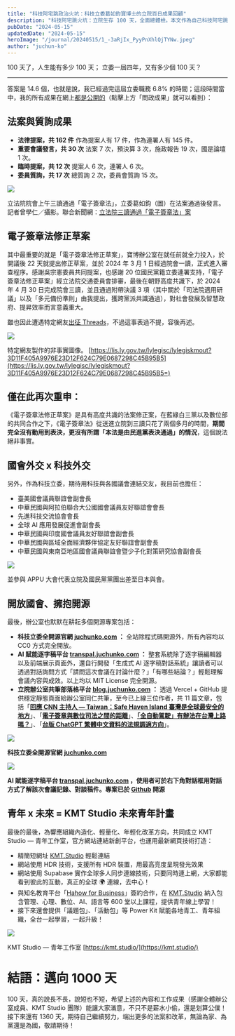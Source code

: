 ```yaml
---
title: "科技阿宅跳政治火坑：科技立委葛如鈞寶博士的立院百日成果回顧"
description: "科技阿宅跳火坑：立院生存 100 天，全面總體檢。本文作為自己科技阿宅跳政治火坑的立院百日成果回顧，過完這屆立委職務 6.8% 的時間，我的所有成果在網上都是公開的（感謝開放國會計畫）：法律提案 162 件（含連署）、會議發言 30 次、委員質詢 17 次（含總質詢 2 次），還創建 3 個開源專案計畫：立委辦公室官網 CC0 開源、逐字稿開放計劃 MIT 開源、法案研究部落格共筆 MIT 開源，也任多個立院協會會長、副會長。作為公僕，自認第一個 100 天沒有辜負自己的期望，也希望沒有辜負大家。懇請一起期待 1000 天☺️"
pubDate: "2024-05-15"
updatedDate: "2024-05-15"
heroImage: "/journal/20240515/1_-3aRjIx_PyyPnXhlQjTYNw.jpeg"
author: "juchun-ko"
---
```


100 天了，人生能有多少 100 天；
立委一屆四年，又有多少個 100 天？

---

答案是 14.6 個，也就是說，我已經過完這屆立委職務 6.8% 的時間；這段時間當中，我的所有成果在網上[都是公開的](https://lis.ly.gov.tw/lylegisc/lylegiskmout?3D11F405A9976E23D12F624C79E0687298C45B95B5=)（點擊上方「問政成果」就可以看到）：

## 法案與質詢成果

- **法律提案，共 162 件**
  作為提案人有 17 件，作為連署人有 145 件。
- **重要會議發言，共 30 次**
  法案 7 次，預決算 3 次，施政報告 19 次，國是論壇 1 次。
- **臨時提案，共 12 次**
  提案人 6 次，連署人 6 次。
- **委員質詢，共 17 次**
  總質詢 2 次，委員會質詢 15 次。

![](/journal/20240515/1_-3aRjIx_PyyPnXhlQjTYNw.jpeg)

立法院院會上午三讀通過「電子簽章法」，立委葛如鈞（圖）在法案通過後發言。記者曾學仁／攝影。聯合新聞網：[立法院三讀通過「電子簽章法」案](https://udn.com/news/story/6656/7932426)

## 電子簽章法修正草案

其中最重要的就是「電子簽章法修正草案」，寶博辦公室在就任前就全力投入，於開議後 22 天就提出修正草案，並於 2024 年 3 月 1 日經過院會一讀，正式進入審查程序。感謝吳宗憲委員共同提案，也感謝 20 位國民黨籍立委連署支持，「電子簽章法修正草案」經立法院交通委員會排審，最後在朝野高度共識下，於 2024 年 4 月 30 日完成院會三讀，並且通過附帶決議 3 項（其中關於「司法院適用研議」以及「多元備份準則」由我提出，獲跨黨派共識通過），對社會發展及智慧政府、提昇效率而言意義重大。

雖也因此遭遇特定網友[出征 Threads](https://www.threads.net/@dr.juchunko/post/C6aVLrWPjvt)，不過這事表過不提，容後再述。

![](/journal/20240515/1_LNuINu0jA4Orann8cDNjng.png)

特定網友製作的非事實圖像。 [https://lis.ly.gov.tw/lylegisc/lylegiskmout?3D11F405A9976E23D12F624C79E0687298C45B95B5](https://lis.ly.gov.tw/lylegisc/lylegiskmout?3D11F405A9976E23D12F624C79E0687298C45B95B5=)

## 僅在此再次重申：

《電子簽章法修正草案》是具有高度共識的法案修正案，在藍綠白三黨以及數位部的共同合作之下，《電子簽章法》從送進立院到三讀只花了兩個多月的時間，**期間完全沒有動用到表決，更沒有所謂「本法是由民進黨表決通過」的情況**，這個說法絕非事實。

## 國會外交 x 科技外交

另外，作為科技立委，期待用科技與各國議會連結交友，我目前也擔任：

- 臺美國會議員聯誼會副會長
- 中華民國與阿拉伯聯合大公國國會議員友好聯誼會會長
- 先進科技交流協會會長
- 全球 AI 應用發展促進會副會長
- 中華民國與印度國會議員友好聯誼會副會長
- 中華民國與區域全面經濟夥伴協定友好聯誼會副會長
- 中華民國與東南亞地區國會議員聯誼會暨少子化對策研究協會副會長

![](/journal/20240515/1_FI5w8xAQLoeCU3_cLHsjKQ.jpeg)

並參與 APPU 大會代表立院及國民黨黨團出差至日本與會。

## 開放國會、擁抱開源

最後，辦公室也默默在耕耘多個開源專案包括：

- **科技立委全開源官網 **[**juchunko.com**](http://juchunko.com/)** ：**
  全站除程式碼開源外，所有內容均以 CC0 方式完全開放。
- **AI 賦能逐字稿平台 **[**transpal.juchunko.com**](http://transpal.juchunko.com/)** ：**
  整套系統除了逐字稿編輯器以及前端展示頁面外，還自行開發「生成式 AI 逐字稿對話系統」讓讀者可以透過對話詢問方式「請問這次會議在討論什麼？」「有哪些結論？」輕鬆理解會議內容與成效。以上均以 MIT License 完全開源。
- **立院辦公室共筆部落格平台 **[**blog.juchunko.com**](http://blog.juchunko.com/)** ：**
  透過 Vercel + GitHub 提供穩定靜態頁面給辦公室同仁共筆，至今已上線三位作者，共 11 篇文章，包括「[**回應 CNN 主持人 — Taiwan：Safe Haven Island 臺灣是全球最安全的地方**](https://blog.juchunko.com/blog/taiwan-safe-haven-island)」、「[**電子簽章與數位司法之間的距離**](https://blog.juchunko.com/blog/journal/2024-04-17)」、[**「全自動駕駛」有辦法在台灣上路嗎？**](https://blog.juchunko.com/blog/journal/2024-05-01)」、「[**台版 ChatGPT 繁體中文資料的法規調適方向**](https://blog.juchunko.com/blog/journal/20240510)」。

![](/journal/20240515/1_LzcSD7473rwEY6SEArK9eg.png)

**科技立委全開源官網** [**juchunko.com**](http://juchunko.com/)

![](/journal/20240515/1_hvPCzKEaIRKzOGmCL0N-_w.png)

**AI 賦能逐字稿平台 **[**transpal.juchunko.com**](http://transpal.juchunko.com/)** ，使用者可於右下角對話框用對話方式了解該次會議記錄、對談稿件。專案已於 **[**Github**](https://github.com/DrJuChunKoO/TransPal-website)** 開源**

## 青年 x 未來 = KMT Studio 未來青年計畫

最後的最後，為響應組織內造化、輕量化、年輕化改革方向，共同成立 KMT Studio — 青年工作室，官方網站連結新創平台，也運用最新網頁技術打造：

- 精簡短網址 [KMT.Studio](https://kmt.studio/) 輕鬆連結
- 網站使用 HDR 技術，支援所有 HDR 裝置，用最高亮度呈現發光效果
- 網站使用 Supabase 實作全球多人同步連線技術，只要同時連上網，大家都能看到彼此的互動，真正的全球 🌍 連線，去中心！
- 與知名教育平台「[Hahow for Business](https://kmt.studio/hahow)」簽約合作，在 [KMT.Studio](https://kmt.studio/) 納入包含管理、心理、數位、AI、語言等 600 堂以上課程，提供青年線上學習！
- 接下來還會提供「議題包」、「活動包」等 Power Kit 賦能各地青工、青年組織，全台一起學習，一起升級！

![](/journal/20240515/1__hZyMQtmGt5OI7-UL6a8ZQ.jpeg)

KMT Studio — 青年工作室 [https://kmt.studio/](https://kmt.studio/)

# 結語：邁向 1000 天

100 天，真的說長不長，說短也不短，希望上述的內容和工作成果（感謝全體辦公室成員、KMT Studio 團隊）能讓大家滿意，不只不是薪水小偷，還是划算公僕！接下來還有 1360 天，期待自己繼續努力，端出更多的法案和改革，無論為家、為黨還是為國，敬請期待！
